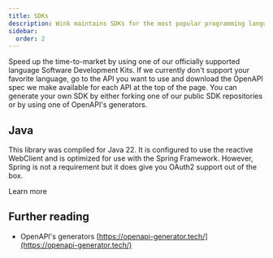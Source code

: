 ```yaml
---
title: SDKs
description: Wink maintains SDKs for the most popular programming languages.
sidebar:
  order: 2
---
```



Speed up the time-to-market by using one of our officially supported language Software Development Kits.
If we currently don't support your favorite language, go to the API you want to use and download the OpenAPI spec we make available for each API at the top of the page. You can generate your own SDK by either forking one of our public SDK repositories or by using one of OpenAPI's generators.

## Java

This library was compiled for Java 22. It is configured to use the reactive WebClient and is optimized for use with the Spring Framework. However, Spring is not a requirement but it does give you OAuth2 support out of the box.

<LinkButton href="https://github.com/wink-travel/wink-sdk-java" variant="secondary" icon="external">
  Learn more
</LinkButton>

## Further reading

- OpenAPI's generators [https://openapi-generator.tech/](https://openapi-generator.tech/)
